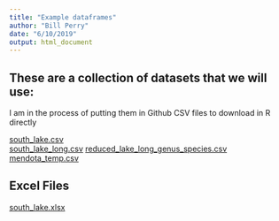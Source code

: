 ```yaml
---
title: "Example dataframes"
author: "Bill Perry"
date: "6/10/2019"
output: html_document
---
```


## These are a collection of datasets that we will use:     
I am in the process of putting them in Github CSV files to download in R directly

[south_lake.csv](https://wlperry.github.io/2018_stats/data/south_lake.csv)     
[south_lake_long.csv](https://wlperry.github.io/2018_stats/data/reduced_lake_long_genus_species.csv) [reduced_lake_long_genus_species.csv](https://wlperry.github.io/2018_stats/data/south_lake_long.csv)    
[mendota_temp.csv](https://wlperry.github.io/2018_stats/data/mendota_temp.csv)     

## Excel Files
[south_lake.xlsx](https://wlperry.github.io/2018_stats/data/south_lake.xlsx)      








<!-- Global site tag (gtag.js) - Google Analytics -->
<script async src="https://www.googletagmanager.com/gtag/js?id=UA-88373117-6"></script>
<script>
  window.dataLayer = window.dataLayer || [];
  function gtag(){dataLayer.push(arguments);}
  gtag('js', new Date());

  gtag('config', 'UA-88373117-6');
</script>


